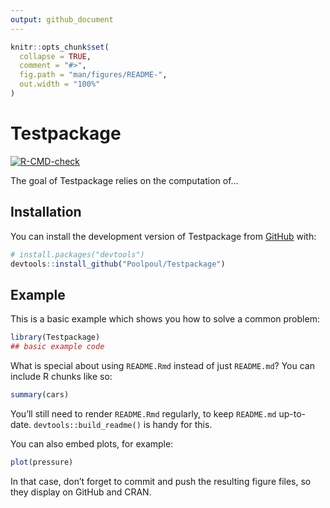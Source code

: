 ```yaml
---
output: github_document
---
```


<!-- README.md is generated from README.Rmd. Please edit that file -->

```r
knitr::opts_chunk$set(
  collapse = TRUE,
  comment = "#>",
  fig.path = "man/figures/README-",
  out.width = "100%"
)
```

# Testpackage

<!-- badges: start -->
[![R-CMD-check](https://github.com/Poolpoul/Testpackage/actions/workflows/R-CMD-check.yaml/badge.svg)](https://github.com/Poolpoul/Testpackage/actions/workflows/R-CMD-check.yaml)
<!-- badges: end -->

The goal of Testpackage relies on the computation of...

## Installation

You can install the development version of Testpackage from [GitHub](https://github.com/) with:

``` r
# install.packages("devtools")
devtools::install_github("Poolpoul/Testpackage")
```

## Example

This is a basic example which shows you how to solve a common problem:

```r
library(Testpackage)
## basic example code
```

What is special about using `README.Rmd` instead of just `README.md`? You can include R chunks like so:

```r
summary(cars)
```

You'll still need to render `README.Rmd` regularly, to keep `README.md` up-to-date. `devtools::build_readme()` is handy for this.

You can also embed plots, for example:

```r
plot(pressure)
```

In that case, don't forget to commit and push the resulting figure files, so they display on GitHub and CRAN.
